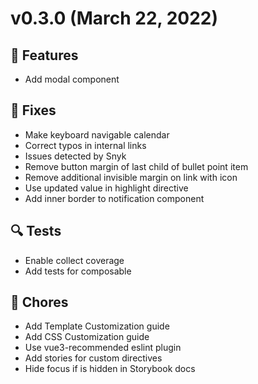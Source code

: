 
<Meta title="Releases/v0.x.x/v0.3.x/v0.3.0" />

# v0.3.0 (March 22, 2022)

## 🚀 Features
- Add modal component

## 🐛 Fixes
- Make keyboard navigable calendar
- Correct typos in internal links
- Issues detected by Snyk
- Remove button margin of last child of bullet point item
- Remove additional invisible margin on link with icon
- Use updated value in highlight directive
- Add inner border to notification component

## 🔍 Tests
- Enable collect coverage
- Add tests for composable

## 🧹 Chores
- Add Template Customization guide
- Add CSS Customization guide
- Use vue3-recommended eslint plugin
- Add stories for custom directives
- Hide focus if is hidden in Storybook docs
